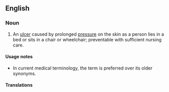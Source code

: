 {{also|pressure-ulcer}}

==English==

===Noun===
{{en-noun}}
{{wikipedia}}

# {{lb|en|medicine|nursing}} An [[ulcer]] caused by prolonged [[pressure]] on the skin as a person lies in a bed or sits in a chair or wheelchair; preventable with sufficient nursing care. 
#: {{syn|en|bedsore|decubitus|decubitus ulcer|pressure sore|q4=dated}}

====Usage notes====
* In current medical terminology, the term {{m|en|pressure ulcer}} is preferred over its older synonyms.<!--Per preferences of various professional societies for nursing and those specifically for pressure ulcer prevention and care (EPUAP, NPIAP, and PPPIA). A multisociety international guideline on pressure ulcer prevention and care is periodically updated. https://www.internationalguideline.com/ -->

====Translations====
{{trans-see|bedsore}}